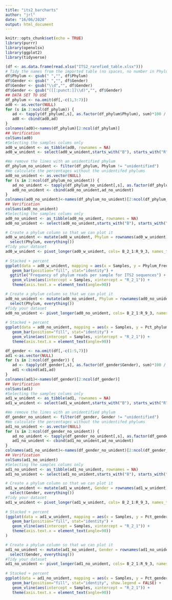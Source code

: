 ---
title: "its2_barcharts"
author: "jrl"
date: "16/06/2020"
output: html_document
---
```{r setup, include=FALSE}
knitr::opts_chunk$set(echo = TRUE)
library(purrr)
library(openxlsx)
library(ggplot2)
library(tidyverse)
```


```{r phylum_with_unidentified}
(df <- as.data.frame(read.xlsx("ITS2_rarefied_table.xlsx")))
# Tidy the names from the imported table (no spaces, no number in Phylum and Gender columns)
df$Phylum <- gsub(" ","", df$Phylum)
df$Gender <- gsub(" ","", df$Gender)
df$Gender <- gsub("\\d","", df$Gender)
df$Gender <- gsub("([[:punct:]]\\d)","", df$Gender)
## DATA SET TO USE
df_phylum <- na.omit(df[,-c(1,3:7)])
ad0 <- as.vector(NULL)
for (s in 2:ncol(df_phylum)) {
   ad <- tapply(df_phylum[,s], as.factor(df_phylum$Phylum), sum)*100 / sum(df_phylum[,s])
   ad0 <- cbind(ad0,ad)
}
colnames(ad0)<-names(df_phylum)[2:ncol(df_phylum)]
## Verification
colSums(ad0)
#Selecting the samples colums only
ad0_w_unident <- as_tibble(ad0, rownames = NA)
ad0_w_unident <- select(ad0_w_unident,starts_with("B"), starts_with("R"))
```

```{r phylum_without_unidentified}
#We remove the lines with an unidentified phylum
df_phylum_no_unident <- filter(df_phylum, Phylum != "unidentified")
#We calculate the percentages without the unidentifed phylums
ad0_no_unident <- as.vector(NULL)
for (s in 2:ncol(df_phylum_no_unident)) {
   ad_no_unident <- tapply(df_phylum_no_unident[,s], as.factor(df_phylum_no_unident$Phylum), sum)*100 / sum(df_phylum_no_unident[,s])
   ad0_no_unident <- cbind(ad0_no_unident,ad_no_unident)
}
colnames(ad0_no_unident)<-names(df_phylum_no_unident)[2:ncol(df_phylum_no_unident)]
## Verification
colSums(ad0_no_unident)
#Selecting the samples colums only
ad0_no_unident <- as_tibble(ad0_no_unident, rownames = NA)
ad0_no_unident <- select(ad0_no_unident,starts_with("B"), starts_with("R"))
```


```{r percentage_barchart_phylum_with_unidentified}
# Create a phylum column so that we can plot it
ad0_w_unident <- mutate(ad0_w_unident, Phylum = rownames(ad0_w_unident)) %>% 
  select(Phylum, everything())
#Tidy your dataset 
ad0_w_unident <- pivot_longer(ad0_w_unident, cols= B_2_1:R_9_3, names_to = "Samples", values_to = "Phylum_Frequency")
 
# Stacked + percent
ggplot(data = ad0_w_unident, mapping = aes(x = Samples, y = Phylum_Frequency, fill=reorder(Phylum, -Phylum_Frequency))) + theme_bw() +
   geom_bar(position="fill", stat="identity") +
  ggtitle("Frequency of phylum reads per sample for ITS2 sequences") +
   geom_vline(aes(intercept = Samples, xintercept = "R_2_1")) +
   theme(axis.text.x = element_text(angle=90))
```
```{r percentage_barchart_phylum_no_unidentified}
# Create a phylum column so that we can plot it
ad0_no_unident <- mutate(ad0_no_unident, Phylum = rownames(ad0_no_unident)) %>% 
  select(Phylum, everything())
#Tidy your dataset 
ad0_no_unident <- pivot_longer(ad0_no_unident, cols= B_2_1:R_9_3, names_to = "Samples", values_to = "Pct_phylum")
 
# Stacked + percent
ggplot(data = ad0_no_unident, mapping = aes(x = Samples, y = Pct_phylum, fill=Phylum )) + 
   geom_bar(position="fill", stat="identity") +
   geom_vline(aes(intercept = Samples, xintercept = "R_2_1")) +
   theme(axis.text.x = element_text(angle=90))
```


```{r gender_w_unident }
df_gender <- na.omit(df[,-c(1:5,7)])
ad1 <-as.vector(NULL)
for (s in 2:ncol(df_gender)) {
   ad <- tapply(df_gender[,s], as.factor(df_gender$Gender), sum)*100 / sum(df_gender[,s])
   ad1 <-cbind(ad1,ad)
}
colnames(ad1)<-names(df_gender)[2:ncol(df_gender)]
## Verification
colSums(ad1)
#Selecting the samples colums only
ad1_w_unident <- as_tibble(ad1, rownames = NA)
ad1_w_unident <- select(ad1_w_unident,starts_with("B"), starts_with("R"))
```

```{r table_gender_no_unident}
#We remove the lines with an unidentified phylum
df_gender_no_unident <- filter(df_gender, Gender != "unidentified")
#We calculate the percentages without the unidentifed phylums
ad1_no_unident <- as.vector(NULL)
for (s in 2:ncol(df_gender_no_unident)) {
   ad_no_unident <- tapply(df_gender_no_unident[,s], as.factor(df_gender_no_unident$Gender), sum)*100 / sum(df_gender_no_unident[,s])
   ad1_no_unident <- cbind(ad1_no_unident,ad_no_unident)
}
colnames(ad1_no_unident)<-names(df_gender_no_unident)[2:ncol(df_gender_no_unident)]
## Verification
colSums(ad1_no_unident)
#Selecting the samples colums only
ad1_no_unident <- as_tibble(ad1_no_unident, rownames = NA)
ad1_no_unident <- select(ad1_no_unident,starts_with("B"), starts_with("R"))
```

```{r percentage_barchart_gender_with_unidentified}
# Create a phylum column so that we can plot it
ad1_w_unident <- mutate(ad1_w_unident, Gender = rownames(ad1_w_unident)) %>% 
  select(Gender, everything())
#Tidy your dataset 
ad1_w_unident <- pivot_longer(ad1_w_unident, cols= B_2_1:R_9_3, names_to = "Samples", values_to = "Pct_gender")
 
# Stacked + percent
(ggplot(data = ad1_w_unident, mapping = aes(x = Samples, y = Pct_gender, fill=Gender )) + 
   geom_bar(position="fill", stat="identity") +
   geom_vline(aes(intercept = Samples, xintercept = "R_2_1")) +
   theme(axis.text.x = element_text(angle=90))
)
```

```{r pct_barchart_gender_no_unidentified, echo=FALSE}
# Create a phylum column so that we can plot it
ad1_no_unident <- mutate(ad1_no_unident, Gender = rownames(ad1_no_unident)) %>% 
  select(Gender, everything())
#Tidy your dataset 
ad1_no_unident <- pivot_longer(ad1_no_unident, cols= B_2_1:R_9_3, names_to = "Samples", values_to = "Pct_gender")
 
# Stacked + percent
ggplot(data = ad1_no_unident, mapping = aes(x = Samples, y = Pct_gender, fill=Gender)) + 
   geom_bar(position="fill", stat="identity", show.legend = FALSE) +
   geom_vline(aes(intercept = Samples, xintercept = "R_2_1")) +
   theme(axis.text.x = element_text(angle=90))
```